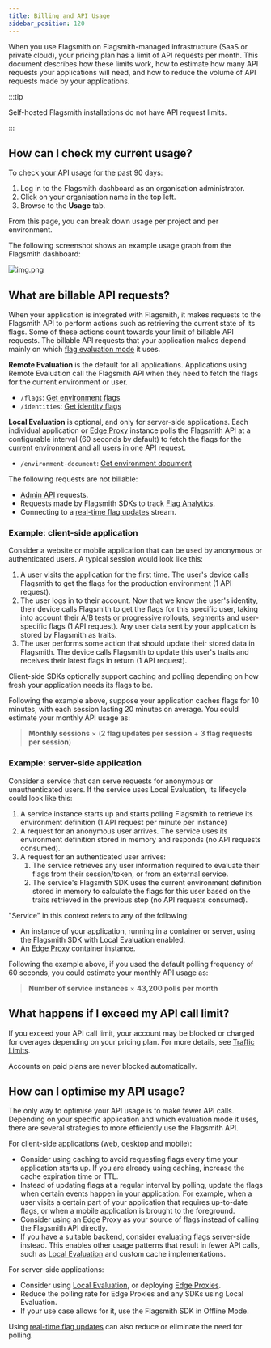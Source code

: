 ```yaml
---
title: Billing and API Usage
sidebar_position: 120
---
```


When you use Flagsmith on Flagsmith-managed infrastructure (SaaS or private cloud), your pricing plan has a limit of API
requests per month. This document describes how these limits work, how to estimate how many API requests your
applications will need, and how to reduce the volume of API requests made by your applications.

:::tip

Self-hosted Flagsmith installations do not have API request limits.

:::

## How can I check my current usage?

To check your API usage for the past 90 days:

1. Log in to the Flagsmith dashboard as an organisation administrator.
2. Click on your organisation name in the top left.
3. Browse to the **Usage** tab.

From this page, you can break down usage per project and per environment.

The following screenshot shows an example usage graph from the Flagsmith dashboard:

![img.png](usage-graph.png)

## What are billable API requests?

When your application is integrated with Flagsmith, it makes requests to the Flagsmith API to perform actions such as
retrieving the current state of its flags. Some of these actions count towards your limit of billable API requests. The
billable API requests that your application makes depend mainly on which [flag evaluation mode](/clients) it uses.

**Remote Evaluation** is the default for all applications. Applications using Remote Evaluation call the Flagsmith API
  when they need to fetch the flags for the current environment or user.
  - `/flags`: [Get environment flags](https://api.flagsmith.com/api/v1/docs/#/api/api_v1_flags_list)
  - `/identities`: [Get identity flags](https://api.flagsmith.com/api/v1/docs/#/api/api_v1_environments_identities_create)

**Local Evaluation** is optional, and only for server-side applications. Each individual application or
[Edge Proxy](/advanced-use/edge-proxy) instance polls the Flagsmith API at a configurable interval (60 seconds by
default) to fetch the flags for the current environment and all users in one API request.
  - `/environment-document`: [Get environment document](https://api.flagsmith.com/api/v1/docs/#/api/api_v1_environment-document_list)

The following requests are not billable:

- [Admin API](/clients/rest#private-admin-api-endpoints) requests.
- Requests made by Flagsmith SDKs to track [Flag Analytics](/advanced-use/flag-analytics).
- Connecting to a [real-time flag updates](/advanced-use/real-time-flags) stream.

### Example: client-side application

Consider a website or mobile application that can be used by anonymous or authenticated users. A typical session would
look like this:

1. A user visits the application for the first time. The user's device calls Flagsmith to get the flags for the
   production environment (1 API request).
2. The user logs in to their account. Now that we know the user's identity, their device calls Flagsmith to get the
   flags for this specific user, taking into account their
   [A/B tests or progressive rollouts](/advanced-use/ab-testing), [segments](/basic-features/segments) and user-specific
   flags (1 API request). Any user data sent by your application is stored by Flagsmith as traits.
3. The user performs some action that should update their stored data in Flagsmith. The device calls Flagsmith to update
   this user's traits and receives their latest flags in return (1 API request).

Client-side SDKs optionally support caching and polling depending on how fresh your application needs its flags to be.

Following the example above, suppose your application caches flags for 10 minutes, with each session lasting 20 minutes
on average. You could estimate your monthly API usage as:

> **Monthly sessions** × (**2 flag updates per session** + **3 flag requests per session**)

### Example: server-side application

Consider a service that can serve requests for anonymous or unauthenticated users. If the service uses Local Evaluation,
its lifecycle could look like this:

1. A service instance starts up and starts polling Flagsmith to retrieve its environment definition (1 API request per
   minute per instance)
2. A request for an anonymous user arrives. The service uses its environment definition stored in memory and responds
   (no API requests consumed).
3. A request for an authenticated user arrives:
    1. The service retrieves any user information required to evaluate their flags from their session/token, or from an
       external service.
    2. The service's Flagsmith SDK uses the current environment definition stored in memory to calculate the flags for
       this user based on the traits retrieved in the previous step (no API requests consumed).

"Service" in this context refers to any of the following:

- An instance of your application, running in a container or server, using the Flagsmith SDK with Local Evaluation
  enabled.
- An [Edge Proxy](/advanced-use/edge-proxy) container instance.

Following the example above, if you used the default polling frequency of 60 seconds, you could estimate your monthly
API usage as:

> **Number of service instances** × **43,200 polls per month**

## What happens if I exceed my API call limit?

If you exceed your API call limit, your account may be blocked or charged for overages depending on your pricing plan.
For more details, see [Traffic Limits](/system-administration/system-limits#traffic-limits).

Accounts on paid plans are never blocked automatically.

## How can I optimise my API usage?

The only way to optimise your API usage is to make fewer API calls. Depending on your specific application and which
evaluation mode it uses, there are several strategies to more efficiently use the Flagsmith API.

For client-side applications (web, desktop and mobile):

* Consider using caching to avoid requesting flags every time your application starts up. If you are already using
caching, increase the cache expiration time or TTL.
* Instead of updating flags at a regular interval by polling, update the flags when certain events happen in your
application. For example, when a user visits a certain part of your application that requires up-to-date flags, or when
a mobile application is brought to the foreground.
* Consider using an Edge Proxy as your source of flags instead of calling the Flagsmith API directly.
* If you have a suitable backend, consider evaluating flags server-side instead. This enables other usage patterns that
result in fewer API calls, such as [Local Evaluation](/clients#local-evaluation) and custom cache implementations.

For server-side applications:

* Consider using [Local Evaluation](/clients#local-evaluation), or deploying [Edge Proxies](/advanced-use/edge-proxy).
* Reduce the polling rate for Edge Proxies and any SDKs using Local Evaluation.
* If your use case allows for it, use the Flagsmith SDK in Offline Mode.

Using [real-time flag updates](/advanced-use/real-time-flags) can also reduce or eliminate the need for polling.

